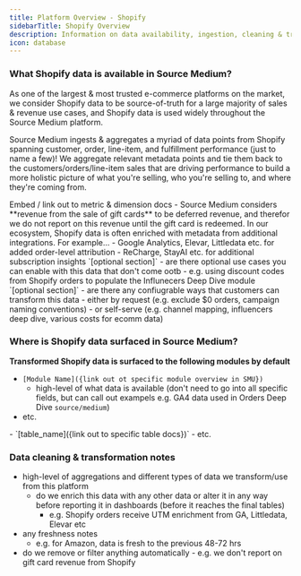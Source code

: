 ```yaml
---
title: Platform Overview - Shopify
sidebarTitle: Shopify Overview
description: Information on data availability, ingestion, cleaning & transformation, data enrichment and additional use-cases & capabilities
icon: database
---
```


### What Shopify data is available in Source Medium?

As one of the largest & most trusted e-commerce platforms on the market, we consider Shopify data to be 
source-of-truth for a large majority of sales & revenue use cases, and Shopify data is used widely throughout the Source Medium platform.

Source Medium ingests & aggregates a myriad of data points from Shopify spanning customer, order, line-item, 
and fulfillment performance (just to name a few)!  We aggregate relevant metadata points and tie them back to 
the customers/orders/line-item sales that are driving performance to build a more holistic picture of what you're selling, 
who you're selling to, and where they're coming from.  

<Accordion title="Available data points">
Embed / link out to metric & dimension docs
</Accordion>

<Accordion title="Default filtering & exclusions">
- Source Medium considers **revenue from the sale of gift cards** to be deferred revenue, and therefor we do not report on this revenue until the gift card is redeemed.
</Accordion>

<Accordion title="Data enrichment - how is Shopify data blended with data from other platforms in Source Medium?">
In our ecosystem, Shopify data is often enriched with metadata from additional 
integrations.  For example...
- Google Analytics, Elevar, Littledata etc. for added order-level attribution
- ReCharge, StayAI etc. for additional subscription insights
</Accordion>

<Accordion title="Additional reporting capabilities & use-cases">
`[optional section]`
- are there optional use cases you can enable with this data that don't come ootb
    - e.g. using discount codes from Shopify orders to populate the Influnecers Deep Dive module
</Accordion>

<Accordion title="What additional configuration options are available for Shopify data?">
`[optional section]`
- are there any confiugrable ways that customers can transform this data
    - either by request (e.g. exclude $0 orders, campaign naming conventions)
    - or self-serve (e.g. channel mapping, influencers deep dive, various costs for ecomm data)
</Accordion>

### Where is Shopify data surfaced in Source Medium?
**Transformed Shopify data is surfaced to the following modules by default**
- `[Module Name]({link out ot specific module overview in SMU})`
    - high-level of what data is available (don't need to go into all specific fields, but can call out exampels e.g. GA4 data used in Orders Deep Dive `source/medium`)
- etc.

<Accordion title="For DDA/MDW customers, data will be surfaced to the following tables..."> 
- `[table_name]({link out to specific table docs})`
- etc.
</Accordion>


### Data cleaning & transformation notes
- high-level of aggregations and different types of data we transform/use from this platform
    - do we enrich this data with any other data or alter it in any way before reporting it in dashboards (before it reaches the final tables)
        - e.g. Shopify orders receive UTM enrichment from GA, Littledata, Elevar etc
- any freshness notes
    - e.g. for Amazon, data is fresh to the previous 48-72 hrs
- do we remove or filter anything automatically
        - e.g. we don't report on gift card revenue from Shopify
